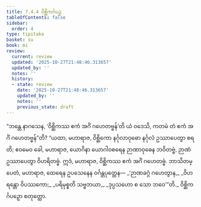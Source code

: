 ```yaml
---
title: 7.4.4 ဝိစ္ဆိကင်္ဂပဉှ
tableOfContents: false
sidebar:
  order: 4
type: tipitaka
basket: su
book: mi
review:
  current: review
  updated: '2025-10-27T21:48:46.313657'
  updated_by: ''
  notes: ''
  history:
  - state: review
    date: '2025-10-27T21:48:46.313657'
    updated_by: ''
    notes: ''
    previous_state: draft
---
```



<ReviewStatus review={frontmatter.review} showDetails={true} />

<HypothesisAnnotation frontmatter={frontmatter} />

<DynamicBreadcrumb />

<Division number="258" book="mi" e="ch" v="28">

<Paragraph number="1846" book="mi">
“ဘန္တေ နာဂသေန, ‘ဝိစ္ဆိကဿ ဧကံ အင်္ဂံ ဂဟေတဗ္ဗန်’တိ ယံ ဝဒေသိ, ကတမံ တံ ဧကံ အင်္ဂံ ဂဟေတဗ္ဗန်”တိ? “ယထာ, မဟာရာဇ, ဝိစ္ဆိကော နင်္ဂုလာဝုဓော နင်္ဂုလံ ဥဿာပေတွာ စရတိ; ဧဝမေဝ ခေါ, မဟာရာဇ, ယောဂိနာ ယောဂါဝစရေန ဉာဏာဝုဓေန ဘဝိတဗ္ဗံ, ဉာဏံ ဥဿာပေတွာ ဝိဟရိတဗ္ဗံ. ဣဒံ, မဟာရာဇ, ဝိစ္ဆိကဿ ဧကံ အင်္ဂံ ဂဟေတဗ္ဗံ. ဘာသိတမ္ပေတံ, မဟာရာဇ, ထေရေန ဥပသေနေန ဝင်္ဂန္တပုတ္တေန—
</Paragraph>

<Paragraph number="1847" type="verses" book="mi">
_‘ဉာဏခဂ္ဂံ ဂဟေတွာန,_  
_ဝိဟရန္တော ဝိပဿကော;_  
_ပရိမုစ္စတိ သဗ္ဗဘယာ,_  
_ဒုပ္ပသဟော စ သော ဘဝေ’”တိ._  


</Paragraph>
</Division>

<Paragraph number="1848" type="center" book="mi">
ဝိစ္ဆိကင်္ဂပဉှော စတုတ္ထော.
</Paragraph>